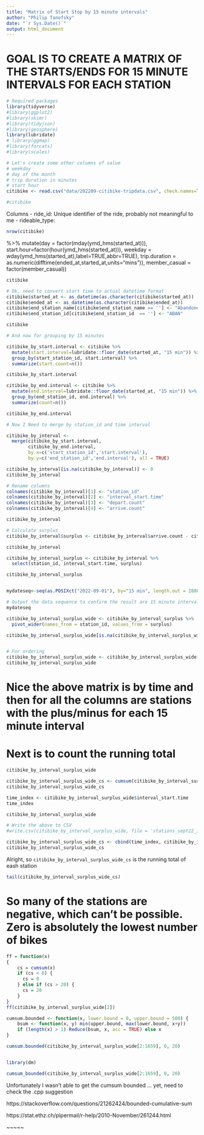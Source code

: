 ```yaml
---
title: "Matrix of Start Stop by 15 minute intervals"
author: "Philip Tanofsky"
date: "`r Sys.Date()`"
output: html_document
---
```


# GOAL IS TO CREATE A MATRIX OF THE STARTS/ENDS FOR 15 MINUTE INTERVALS FOR EACH STATION

```r
# Required packages
library(tidyverse)
#library(ggplot2)
#library(skimr)
#library(tidyjson)
#library(geosphere)
library(lubridate)
# library(ggmap)
#library(forcats)
#library(scales)
```

```r
# Let's create some other columns of value
# weekday
# day of the month
# trip duration in minutes
# start hour
citibike <- read.csv("data/202209-citibike-tripdata.csv", check.names=TRUE)

#citibike
```

Columns
- ride_id: Unique identifier of the ride, probably not meaningful to me
- rideable_type:

```r
nrow(citibike)
```

 %>%
  mutate(day = factor(mday(ymd_hms(started_at))),
         start.hour=factor(hour(ymd_hms(started_at))),
         weekday = wday(ymd_hms(started_at),label=TRUE,abbr=TRUE),
         trip.duration = as.numeric(difftime(ended_at,started_at,units="mins")),
         member_casual = factor(member_casual))

```r
citibike
```

```r
# Ok, need to convert start time to actual datetime format
citibike$started_at <- as_datetime(as.character(citibike$started_at))
citibike$ended_at <- as_datetime(as.character(citibike$ended_at))
citibike$end_station_name[citibike$end_station_name == ''] <- "Abandoned"
citibike$end_station_id[citibike$end_station_id  == ''] <- "ABAN"

citibike
```

```r
# And now for grouping by 15 minutes

citibike_by_start.interval <- citibike %>%
  mutate(start.interval=lubridate::floor_date(started_at, "15 min")) %>%
  group_by(start_station_id, start.interval) %>%
  summarize(start.count=n())

citibike_by_start.interval
```

```r
citibike_by_end.interval <- citibike %>%
  mutate(end.interval=lubridate::floor_date(started_at, "15 min")) %>%
  group_by(end_station_id, end.interval) %>%
  summarize(count=n())

citibike_by_end.interval
```

```r
# Now I Need to merge by station_id and time interval

citibike_by_interval <- 
  merge(citibike_by_start.interval, 
        citibike_by_end.interval, 
        by.x=c('start_station_id','start.interval'), 
        by.y=c('end_station_id','end.interval'), all = TRUE)
```



```r
citibike_by_interval[is.na(citibike_by_interval)] <- 0
citibike_by_interval
```
```r
# Rename columns
colnames(citibike_by_interval)[1] <- "station_id"
colnames(citibike_by_interval)[2] <- "interval_start.time"
colnames(citibike_by_interval)[3] <- "depart.count"
colnames(citibike_by_interval)[4] <- "arrive.count"

citibike_by_interval
```

```r
# Calculate surplus
citibike_by_interval$surplus <- citibike_by_interval$arrive.count - citibike_by_interval$depart.count

citibike_by_interval
```

```r
citibike_by_interval_surplus <- citibike_by_interval %>%
  select(station_id, interval_start.time, surplus)

citibike_by_interval_surplus
```

```r

```

```r
mydateseq<-seq(as.POSIXct("2022-09-01"), by="15 min", length.out = 2880)  

# Output the data sequence to confirm the result are 15 minute intervals which start on the hour
mydateseq
```

```r
citibike_by_interval_surplus_wide <- citibike_by_interval_surplus %>%
  pivot_wider(names_from = station_id, values_from = surplus)

citibike_by_interval_surplus_wide[is.na(citibike_by_interval_surplus_wide)] <- 0


# For ordering
citibike_by_interval_surplus_wide <- citibike_by_interval_surplus_wide[order(citibike_by_interval_surplus_wide$interval_start.time),]
citibike_by_interval_surplus_wide
```
# Nice the above matrix is by time and then for all the columns are stations with the plus/minus for each 15 minute interval

# Next is to count the running total

```r
citibike_by_interval_surplus_wide
```

```r
citibike_by_interval_surplus_wide_cs <- cumsum(citibike_by_interval_surplus_wide[2:1659])
citibike_by_interval_surplus_wide_cs
```

```r
time_index <- citibike_by_interval_surplus_wide$interval_start.time
time_index
```

```r
citibike_by_interval_surplus_wide
```
```r
# Write the above to CSV
#write.csv(citibike_by_interval_surplus_wide, file = 'stations_sept22_interval_surplus.csv')
```

```r

citibike_by_interval_surplus_wide_cs <- cbind(time_index, citibike_by_interval_surplus_wide_cs)
citibike_by_interval_surplus_wide_cs
```

Alright, so `citibike_by_interval_surplus_wide_cs` is the running total of eash station

```r
tail(citibike_by_interval_surplus_wide_cs)
```
# So many of the stations are negative, which can't be possible. Zero is absolutely the lowest number of bikes

```r
ff = function(x)
{
    cs = cumsum(x)
    if (cs < 0) {
      cs = 0
    } else if (cs > 20) {
      cs = 20
    }
}
ff(citibike_by_interval_surplus_wide[2])
```

```r
cumsum.bounded <- function(x, lower.bound = 0, upper.bound = 500) {
    bsum <- function(x, y) min(upper.bound, max(lower.bound, x+y))
    if (length(x) > 1) Reduce(bsum, x, acc = TRUE) else x
}
```

```r
cumsum.bounded(citibike_by_interval_surplus_wide[2:1659], 0, 20)
```

```r

```

```r
library(dm)
```

```r
cumsum_bounded(citibike_by_interval_surplus_wide[2:1659], 0, 20)
```

Unfortunately I wasn't able to get the cumsum bounded ... yet, need to check the .cpp suggestion

https://stackoverflow.com/questions/21262424/bounded-cumulative-sum

https://stat.ethz.ch/pipermail/r-help/2010-November/261244.html

~~~~~

```r

```

```r

```

```r

```

```r

```

```r

```
